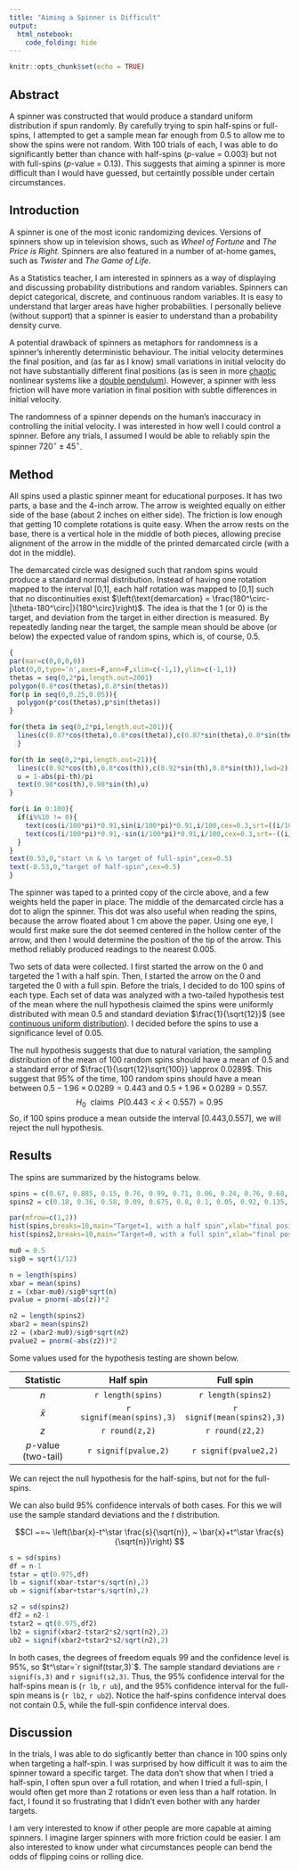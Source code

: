 ```yaml
---
title: "Aiming a Spinner is Difficult"
output:
  html_notebook:
    code_folding: hide
---
```


```r
knitr::opts_chunk$set(echo = TRUE)
```

## Abstract

A spinner was constructed that would produce a standard uniform distribution if spun randomly. By carefully trying to spin half-spins or full-spins, I attempted to get a sample mean far enough from 0.5 to allow me to show the spins were not random. With 100 trials of each, I was able to do significantly better than chance with half-spins ($p$-value = 0.003) but not with full-spins ($p$-value = 0.13). This suggests that aiming a spinner is more difficult than I would have guessed, but certaintly possible under certain circumstances.

## Introduction

A spinner is one of the most iconic randomizing devices. Versions of spinners show up in television shows, such as *Wheel of Fortune* and *The Price is Right*. Spinners are also featured in a number of at-home games, such as *Twister* and *The Game of Life*.

As a Statistics teacher, I am interested in spinners as a way of displaying and discussing probability distributions and random variables. Spinners can depict categorical, discrete, and continuous random variables. It is easy to understand that larger areas have higher probabilities. I personally believe (without support) that a spinner is easier to understand than a probability density curve.

A potential drawback of spinners as metaphors for randomness is a spinner's inherently deterministic behaviour. The initial velocity determines the final position, and (as far as I know) small variations in initial velocity do not have substantially different final positions (as is seen in more [chaotic](https://en.wikipedia.org/wiki/Chaos_theory) nonlinear systems like a [double pendulum](https://en.wikipedia.org/wiki/Double_pendulum)). However, a spinner with less friction will have more variation in final position with subtle differences in initial velocity. 

The randomness of a spinner depends on the human's inaccuracy in controlling the initial velocity. I was interested in how well I could control a spinner. Before any trials, I assumed I would be able to reliably spin the spinner $720^\circ \pm 45^\circ$.

## Method

All spins used a plastic spinner meant for educational purposes. It has two parts, a base and the 4-inch arrow.  The arrow is weighted equally on either side of the base (about 2 inches on either side). The friction is low enough that getting 10 complete rotations is quite easy. When the arrow rests on the base, there is a vertical hole in the middle of both pieces, allowing precise alignment of the arrow in the middle of the printed demarcated circle (with a dot in the middle).

The demarcated circle was designed such that random spins would produce a standard normal distribution. Instead of having one rotation mapped to the interval [0,1], each half rotation was mapped to [0,1] such that no discontinuities exist $\left(\text{demarcation} = \frac{180^\circ-|\theta-180^\circ|}{180^\circ}\right)$. The idea is that the 1 (or 0) is the target, and deviation from the target in either direction is measured. By repeatedly landing near the target, the sample mean should be above (or below) the expected value of random spins, which is, of course, 0.5.

```r
{
par(mar=c(0,0,0,0))
plot(0,0,type='n',axes=F,ann=F,xlim=c(-1,1),ylim=c(-1,1))
thetas = seq(0,2*pi,length.out=2001)
polygon(0.8*cos(thetas),0.8*sin(thetas))
for(p in seq(0,0.25,0.05)){
  polygon(p*cos(thetas),p*sin(thetas))
}

for(theta in seq(0,2*pi,length.out=201)){
  lines(c(0.87*cos(theta),0.8*cos(theta)),c(0.87*sin(theta),0.8*sin(theta)))
  }

for(th in seq(0,2*pi,length.out=21)){
  lines(c(0.92*cos(th),0.8*cos(th)),c(0.92*sin(th),0.8*sin(th)),lwd=2)
  u = 1-abs(pi-th)/pi
  text(0.98*cos(th),0.98*sin(th),u)
}

for(i in 0:100){
  if(i%%10 != 0){
    text(cos(i/100*pi)*0.91,sin(i/100*pi)*0.91,i/100,cex=0.3,srt=((i/100*180)+90)%%180-90)
    text(cos(i/100*pi)*0.91,-sin(i/100*pi)*0.91,i/100,cex=0.3,srt=-((i/100*180)+90)%%180-90)
  }
}
text(0.53,0,"start \n & \n target of full-spin",cex=0.5)
text(-0.53,0,"target of half-spin",cex=0.5)
}
```

The spinner was taped to a printed copy of the circle above, and a few weights held the paper in place. The middle of the demarcated circle has a dot to align the spinner. This dot was also useful when reading the spins, because the arrow floated about 1 cm above the paper. Using one eye, I would first make sure the dot seemed centered in the hollow center of the arrow, and then I would determine the position of the tip of the arrow. This method reliably produced readings to the nearest 0.005.

Two sets of data were collected. I first started the arrow on the 0 and targeted the 1 with a half spin. Then, I started the arrow on the 0 and targeted the 0 with a full spin. Before the trials, I decided to do 100 spins of each type. Each set of data was analyzed with a two-tailed hypothesis test of the mean where the null hypothesis claimed the spins were uniformly distributed with mean 0.5 and standard deviation $\frac{1}{\sqrt{12}}$ (see [continuous uniform distribution](https://en.wikipedia.org/wiki/Uniform_distribution_(continuous))). I decided before the spins to use a significance level of 0.05.

The null hypothesis suggests that due to natural variation, the sampling distribution of the mean of 100 random spins should have a mean of 0.5 and a standard error of $\frac{1}{\sqrt{12}\sqrt{100}} \approx 0.0289$. This suggest that 95% of the time, 100 random spins should have a mean between $0.5-1.96\times0.0289 = 0.443$ and $0.5+1.96\times0.0289 = 0.557$. 
$$H_0 ~\text{ claims }~ P(0.443 < \bar{x} < 0.557) = 0.95$$
So, if 100 spins produce a mean outside the interval [0.443,0.557], we will reject the null hypothesis.


## Results

The spins are summarized by the histograms below.

```r
spins = c(0.67, 0.885, 0.15, 0.76, 0.99, 0.71, 0.06, 0.24, 0.76, 0.68, 0.1, 0.67, 0.19, 0.23, 0.62, 0.71, 0.47, 0.62, 0.48, 0.075, 0.4, 0.485, 0.06, 0.485, 0.65, 0.97, 0.885, 0.51, 0.76, 0.87, 0.61, 0.47, 0.97, 0.92, 0.14, 0.99, 0.31, 0.545, 0.855, 0.72, 0.89, 0.705, 0.99, 0.02, 0.74, 0.63, 0.58, 0.2, 0.86, 0.99, 0.94, 0.85, 0.9, 0.35, 0.59, 0.53, 0.95, 0.81, 0.665, 0.46, 0.69, 0.99, 0.48, 0.95, 0.14, 0.61, 0.485, 0.62, 0.02, 0.15, 0.46, 0.35, 0.81, 0.92, 0.47, 0.885, 0.06, 0.69, 0.72, 0.76, 0.97, 0.65, 0.855, 0.63, 0.075, 0.705, 0.47, 0.67, 0.86, 0.2, 0.19, 0.03, 0.9, 0.99, 0.67, 0.68, 0.1, 0.24, 0.23, 0.76)
spins2 = c(0.18, 0.36, 0.58, 0.09, 0.675, 0.8, 0.1, 0.05, 0.92, 0.135, 0.65, 0.41, 0.75, 0.785, 0.845, 0.19, 0.905, 0.39, 0.775, 0.59, 0.775, 0.001, 0.485, 0.535, 0.85, 0.865, 0.61, 0.06, 0.845, 0.615, 0.245, 0.15, 0.41, 0.002, 0.13, 0.91, 0.47, 0.035, 0.615, 0.735, 0.73, 0.355, 0.97, 0.47, 0.065, 0.19, 0.12, 0.845, 0.475, 0.013, 0.305, 0.18, 0.265, 0.165, 0.32, 0.575, 0.04, 0.99, 0.58, 0.14, 0.895, 0.62, 0.82, 0.82, 0.89, 0.67, 0.79, 0.47, 0.86, 0.001, 0.38, 0.34, 0.5, 0.37, 0.15, 0.46, 0.7, 0.265, 0.165, 0.31, 0.39, 0.11, 0.05, 0.64, 0.36, 0.19, 0.55, 0.84, 0.02, 0.19, 0.29, 0.7, 0.51, 0.03, 0.13, 0.75, 0.71, 0.21, 0.43, 0.69)

par(mfrow=c(1,2))
hist(spins,breaks=10,main="Target=1, with a half spin",xlab="final position")
hist(spins2,breaks=10,main="Target=0, with a full spin",xlab="final position")

mu0 = 0.5
sig0 = sqrt(1/12)

n = length(spins)
xbar = mean(spins)
z = (xbar-mu0)/sig0*sqrt(n)
pvalue = pnorm(-abs(z))*2

n2 = length(spins2)
xbar2 = mean(spins2)
z2 = (xbar2-mu0)/sig0*sqrt(n2)
pvalue2 = pnorm(-abs(z2))*2
```

Some values used for the hypothesis testing are shown below.

| Statistic  | Half spin | Full spin |
|:----------:|:---------:|:----------:|
|   $n$      | `r length(spins)` | `r length(spins2)`|
|  $\bar{x}$ | `r signif(mean(spins),3)`   | `r signif(mean(spins2),3)`  |
| $z$        | `r round(z,2)`             | `r round(z2,2)`     |
| $p$-value (two-tail) | `r signif(pvalue,2)` | `r signif(pvalue2,2)`|

We can reject the null hypothesis for the half-spins, but not for the full-spins.

We can also build 95% confidence intervals of both cases. For this we will use the sample standard deviations and the $t$ distribution.

$$CI ~=~ \left(\bar{x}-t^\star \frac{s}{\sqrt{n}}, ~  \bar{x}+t^\star \frac{s}{\sqrt{n}}\right) $$

```r
s = sd(spins)
df = n-1
tstar = qt(0.975,df)
lb = signif(xbar-tstar*s/sqrt(n),2)
ub = signif(xbar+tstar*s/sqrt(n),2)

s2 = sd(spins2)
df2 = n2-1
tstar2 = qt(0.975,df2)
lb2 = signif(xbar2-tstar2*s2/sqrt(n2),2)
ub2 = signif(xbar2+tstar2*s2/sqrt(n2),2)
```

In both cases, the degrees of freedom equals 99 and the confidence level is 95%, so $t^\star=`r signif(tstar,3)`$. The sample standard deviations are `r signif(s,3)` and `r signif(s2,3)`. Thus, the 95% confidence interval for the half-spins mean is (`r lb`, `r ub`), and the 95% confidence interval for the full-spin means is (`r lb2`, `r ub2`). Notice the half-spins confidence interval does not contain 0.5, while the full-spin confidence interval does.  

## Discussion

In the trials, I was able to do sigficantly better than chance in 100 spins only when targeting a half-spin. I was surprised by how difficult it was to aim the spinner toward a specific target. The data don't show that when I tried a half-spin, I often spun over a full rotation, and when I tried a full-spin, I would often get more than 2 rotations or even less than a half rotation. In fact, I found it so frustrating that I didn't even bother with any harder targets. 

I am very interested to know if other people are more capable at aiming spinners. I imagine larger spinners with more friction could be easier. I am also interested to know under what circumstances people can bend the odds of flipping coins or rolling dice.


